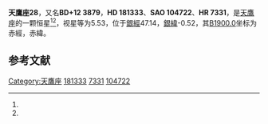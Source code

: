 {{Starbox begin
| name = 天鷹座28
}}
{{Starbox observe
| epoch = [[J2000.0|J2000.0]]
| constell = [[天鷹座|天鷹座]]<ref name=SIMBAD>{{cite web
 | url=http://simbad.u-strasbg.fr/simbad/sim-id?Ident=HR+7331
 | title=Pulsating variable Star
 | publisher=Centre de Données astronomiques de Strasbourg
 | work=SIMBAD
 | accessdate=2012-07-13
 | archive-date=2016-03-17
 | archive-url=https://web.archive.org/web/20160317124106/http://simbad.u-strasbg.fr/simbad/sim-id?Ident=HR+7331
 | dead-url=no
 }}</ref><ref name=DATA>{{cite web
 | url=http://vizier.u-strasbg.fr/viz-bin/VizieR-5?-out.add=.&-source=5050&-corr=PK=HR&-out.max=9999&HR=7331
 | title=VizieR Detailed Page
 | accessdate=2012-07-13
 | archive-date=2019-05-19
 | archive-url=https://web.archive.org/web/20190519171954/http://vizier.u-strasbg.fr/viz-bin/VizieR-5?-out.add=.&-source=5050&-corr=PK=HR&-out.max=9999&HR=7331
 }}</ref>
| 星官 = 
| ra = {{RA|19|19|39.3}}<ref name=SIMBAD /><ref name=DATA />
| dec = {{DEC|+12|22|29}}<ref name=SIMBAD /><ref name=DATA />
| appmag_v = 5.53<ref name=SIMBAD /><ref name=DATA />
}}
{{Starbox character
| class = F0III<ref name=SIMBAD /><ref name=DATA />
| b-v = 0.26<ref name=SIMBAD /><ref name=DATA />
| u-b = 0.18<ref name=SIMBAD /><ref name=DATA />
| r-i = <ref name=SIMBAD /><ref name=DATA />
| variable = 
}}
{{Starbox astrometry
| radial_v = 0.18
| prop_mo_ra = 3
| parallax = 0.004
| p_error = 
}}
{{Starbox catalog
| names =BD+12 3879，[[SAO星表|SAO]] 104722，[[HD星表|HD]] 181333，[[HR星表|HR]] 7331}}
{{Starbox reference |Simbad=HR+7331}}
{{Starbox end}}

'''天鷹座28'''，又名'''BD+12 3879'''，'''HD 181333'''、'''SAO 104722'''、'''HR 7331'''，是[[天鷹座|天鷹座]]的一颗恒星<ref name=SIMBAD /><ref name=DATA />，视星等为5.53，位于[[銀道座標系|銀經]]47.14，[[銀道座標系|銀緯]]-0.52，其[[B1900.0|B1900.0]]坐标为赤經{{RA|19|14|59.3}}，赤緯{{DEC|+12|-0.52|24}}。

== 参考文献 ==
{{reflist}}

{{star-stub}}

{{天鷹座恒星}}
[[Category:天鷹座|Category:天鷹座]]
[[Category:HD和HDE天體|181333]]
[[Category:HR天體|7331]]
[[Category:SAO天體|104722]]